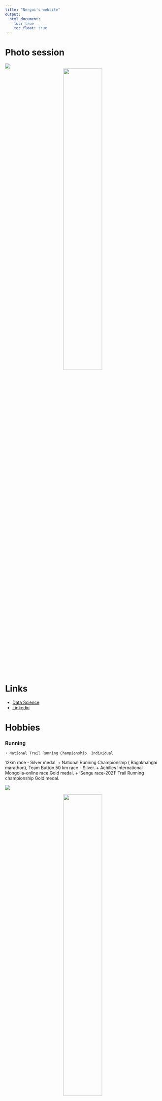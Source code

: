 ```yaml
---
title: "Nergui's website"
output: 
  html_document:
    toc: true
    toc_float: true
---
```


# Photo session 

![](image/nergui_r.jpg")
<center>
<img src="images/nergui_r.jpg" style ="width:50%">
</center>

# Links 

* [Data Science](https://p8105.com/index.html)
* [Linkedin](https://www.linkedin.com/in/nergui-ravzanaadii/)

# Hobbies
### Running
    + National Trail Running Championship. Individual
12km race - Silver medal.
    + National Running Championship ( Bagakhangai marathon), Team Button 50 km race - Silver.
    + Achilles International Mongolia-online race
Gold medal,
    + ‘Sengu race-2021’ Trail Running championship
Gold medal.

![](image/run.jpg")

<center>
<img src="images/run.jpg" style ="width:50%">
</center>

### Archery

![](image/archery.jpg")

<center>
<img src="images/archery.jpg" style ="width:50%">
</center>

